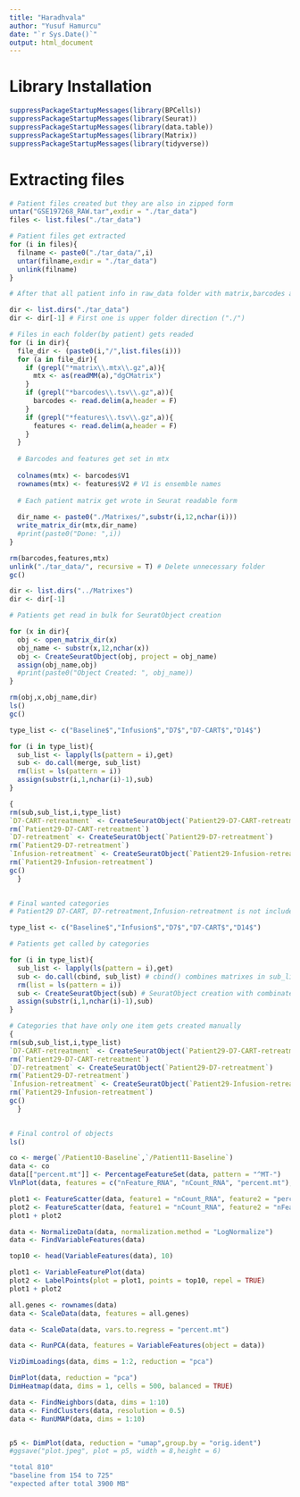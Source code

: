 ```yaml
---
title: "Haradhvala"
author: "Yusuf Hamurcu"
date: "`r Sys.Date()`"
output: html_document
---
```


# Library Installation
```r
suppressPackageStartupMessages(library(BPCells))
suppressPackageStartupMessages(library(Seurat))
suppressPackageStartupMessages(library(data.table))
suppressPackageStartupMessages(library(Matrix))
suppressPackageStartupMessages(library(tidyverse))
``` 

# Extracting files

```r
# Patient files created but they are also in zipped form
untar("GSE197268_RAW.tar",exdir = "./tar_data")
files <- list.files("./tar_data")

# Patient files get extracted 
for (i in files){
  filname <- paste0("./tar_data/",i)
  untar(filname,exdir = "./tar_data")
  unlink(filname)
}

# After that all patient info in raw_data folder with matrix,barcodes and features files
```


```r
dir <- list.dirs("./tar_data")
dir <- dir[-1] # First one is upper folder direction ("./")

# Files in each folder(by patient) gets readed
for (i in dir){
  file_dir <- (paste0(i,"/",list.files(i)))
  for (a in file_dir){
    if (grepl("*matrix\\.mtx\\.gz",a)){
      mtx <- as(readMM(a),"dgCMatrix")
    }
    if (grepl("*barcodes\\.tsv\\.gz",a)){
      barcodes <- read.delim(a,header = F)
    }
    if (grepl("*features\\.tsv\\.gz",a)){
      features <- read.delim(a,header = F)
    }
  }
  
  # Barcodes and features get set in mtx
  
  colnames(mtx) <- barcodes$V1
  rownames(mtx) <- features$V2 # V1 is ensemble names
  
  # Each patient matrix get wrote in Seurat readable form
  
  dir_name <- paste0("./Matrixes/",substr(i,12,nchar(i)))
  write_matrix_dir(mtx,dir_name)
  #print(paste0("Done: ",i))
}

rm(barcodes,features,mtx)
unlink("./tar_data/", recursive = T) # Delete unnecessary folder
gc()
```


```r

dir <- list.dirs("../Matrixes")
dir <- dir[-1]

# Patients get read in bulk for SeuratObject creation

for (x in dir){
  obj <- open_matrix_dir(x)
  obj_name <- substr(x,12,nchar(x))
  obj <- CreateSeuratObject(obj, project = obj_name)
  assign(obj_name,obj)
  #print(paste0("Object Created: ", obj_name))
}

rm(obj,x,obj_name,dir)
ls()
gc()
```

```r
type_list <- c("Baseline$","Infusion$","D7$","D7-CART$","D14$")

for (i in type_list){
  sub_list <- lapply(ls(pattern = i),get)
  sub <- do.call(merge, sub_list)
  rm(list = ls(pattern = i))
  assign(substr(i,1,nchar(i)-1),sub)
}

{
rm(sub,sub_list,i,type_list)
`D7-CART-retreatment` <- CreateSeuratObject(`Patient29-D7-CART-retreatment`)
rm(`Patient29-D7-CART-retreatment`)  
`D7-retreatment` <- CreateSeuratObject(`Patient29-D7-retreatment`)
rm(`Patient29-D7-retreatment`)
`Infusion-retreatment` <- CreateSeuratObject(`Patient29-Infusion-retreatment`)
rm(`Patient29-Infusion-retreatment`)
gc()
  } 
  
```


```r
# Final wanted categories
# Patient29 D7-CART, D7-retreatment,Infusion-retreatment is not included because there are only one of them and it breaks the loop

type_list <- c("Baseline$","Infusion$","D7$","D7-CART$","D14$")

# Patients get called by categories

for (i in type_list){
  sub_list <- lapply(ls(pattern = i),get)
  sub <- do.call(cbind, sub_list) # cbind() combines matrixes in sub_list
  rm(list = ls(pattern = i))
  sub <- CreateSeuratObject(sub) # SeuratObject creation with combinated matrixes 
  assign(substr(i,1,nchar(i)-1),sub)
}

# Categories that have only one item gets created manually
{
rm(sub,sub_list,i,type_list)
`D7-CART-retreatment` <- CreateSeuratObject(`Patient29-D7-CART-retreatment`)
rm(`Patient29-D7-CART-retreatment`)  
`D7-retreatment` <- CreateSeuratObject(`Patient29-D7-retreatment`)
rm(`Patient29-D7-retreatment`)
`Infusion-retreatment` <- CreateSeuratObject(`Patient29-Infusion-retreatment`)
rm(`Patient29-Infusion-retreatment`)
gc()
  } 
  

```

```r
# Final control of objects
ls()
```


```r
co <- merge(`/Patient10-Baseline`,`/Patient11-Baseline`)
data <- co
data[["percent.mt"]] <- PercentageFeatureSet(data, pattern = "^MT-")
VlnPlot(data, features = c("nFeature_RNA", "nCount_RNA", "percent.mt"), ncol = 3)

plot1 <- FeatureScatter(data, feature1 = "nCount_RNA", feature2 = "percent.mt")
plot2 <- FeatureScatter(data, feature1 = "nCount_RNA", feature2 = "nFeature_RNA")
plot1 + plot2

data <- NormalizeData(data, normalization.method = "LogNormalize")
data <- FindVariableFeatures(data)

top10 <- head(VariableFeatures(data), 10)

plot1 <- VariableFeaturePlot(data)
plot2 <- LabelPoints(plot = plot1, points = top10, repel = TRUE)
plot1 + plot2

all.genes <- rownames(data)
data <- ScaleData(data, features = all.genes)

data <- ScaleData(data, vars.to.regress = "percent.mt")

data <- RunPCA(data, features = VariableFeatures(object = data))

VizDimLoadings(data, dims = 1:2, reduction = "pca")

DimPlot(data, reduction = "pca")
DimHeatmap(data, dims = 1, cells = 500, balanced = TRUE)

data <- FindNeighbors(data, dims = 1:10)
data <- FindClusters(data, resolution = 0.5)
data <- RunUMAP(data, dims = 1:10)


p5 <- DimPlot(data, reduction = "umap",group.by = "orig.ident")
#ggsave("plot.jpeg", plot = p5, width = 8,height = 6)

"total 810"
"baseline from 154 to 725"
"expected after total 3900 MB"
```

